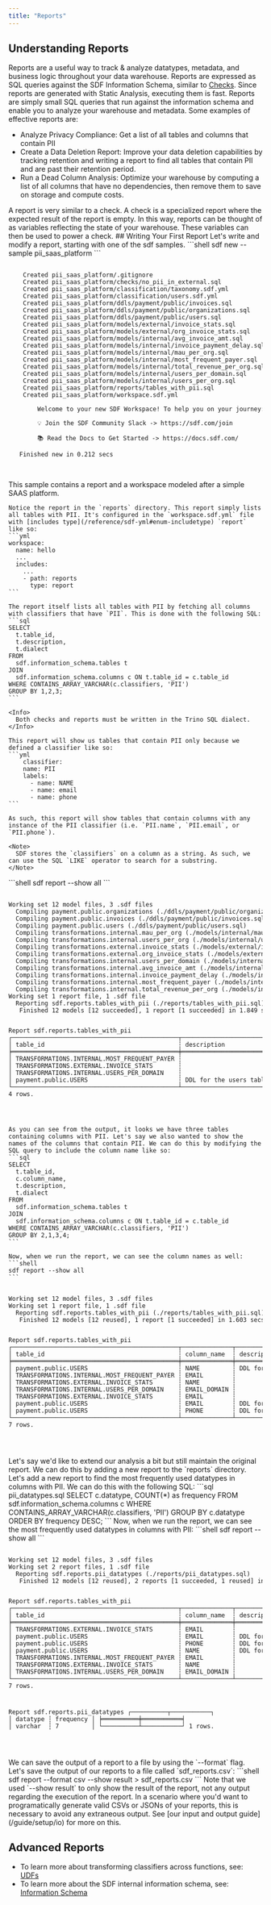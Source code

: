 ```yaml
---
title: "Reports"
---
```


## Understanding Reports
Reports are a useful way to track & analyze datatypes, metadata, and business logic throughout your data warehouse. Reports are expressed as SQL queries against the SDF Information Schema, similar to [Checks](/guide/data-quality/checks). Since reports are generated with Static Analysis, executing them is fast.
Reports are simply small SQL queries that run against the information schema and enable you to analyze your warehouse and metadata. Some examples of effective reports are:

 - Analyze Privacy Compliance: Get a list of all tables and columns that contain PII
 - Create a Data Deletion Report: Improve your data deletion capabilities by tracking retention and writing a report to find all tables that contain PII and are past their retention period.
 - Run a Dead Column Analysis: Optimize your warehouse by computing a list of all columns that have no dependencies, then remove them to save on storage and compute costs.
<Note>
  A report is very similar to a check. A check is a specialized report where the expected result of the report is empty.
  In this way, reports can be thought of as variables reflecting the state of your warehouse. These variables can then be used to power a check. 
</Note>
## Writing Your First Report
Let's write and modify a report, starting with one of the sdf samples.

<Steps>
  <Step title="Create a new SDF Project">
    ```shell
    sdf new --sample pii_saas_platform
    ```

<div className="bg-[#0F1117] dark:bg-codeblock rounded-xl dark:ring-1 dark:ring-gray-800/50 relative">
<pre style={{ fontFamily: 'monospace', backgroundColor: 'transparent' }} className='language-shell'>
<code className='language-shell'>
&nbsp;&nbsp;&nbsp;&nbsp;Created&nbsp;pii_saas_platform/.gitignore
&nbsp;&nbsp;&nbsp;&nbsp;Created&nbsp;pii_saas_platform/checks/no_pii_in_external.sql
&nbsp;&nbsp;&nbsp;&nbsp;Created&nbsp;pii_saas_platform/classification/taxonomy.sdf.yml
&nbsp;&nbsp;&nbsp;&nbsp;Created&nbsp;pii_saas_platform/classification/users.sdf.yml
&nbsp;&nbsp;&nbsp;&nbsp;Created&nbsp;pii_saas_platform/ddls/payment/public/invoices.sql
&nbsp;&nbsp;&nbsp;&nbsp;Created&nbsp;pii_saas_platform/ddls/payment/public/organizations.sql
&nbsp;&nbsp;&nbsp;&nbsp;Created&nbsp;pii_saas_platform/ddls/payment/public/users.sql
&nbsp;&nbsp;&nbsp;&nbsp;Created&nbsp;pii_saas_platform/models/external/invoice_stats.sql
&nbsp;&nbsp;&nbsp;&nbsp;Created&nbsp;pii_saas_platform/models/external/org_invoice_stats.sql
&nbsp;&nbsp;&nbsp;&nbsp;Created&nbsp;pii_saas_platform/models/internal/avg_invoice_amt.sql
&nbsp;&nbsp;&nbsp;&nbsp;Created&nbsp;pii_saas_platform/models/internal/invoice_payment_delay.sql
&nbsp;&nbsp;&nbsp;&nbsp;Created&nbsp;pii_saas_platform/models/internal/mau_per_org.sql
&nbsp;&nbsp;&nbsp;&nbsp;Created&nbsp;pii_saas_platform/models/internal/most_frequent_payer.sql
&nbsp;&nbsp;&nbsp;&nbsp;Created&nbsp;pii_saas_platform/models/internal/total_revenue_per_org.sql
&nbsp;&nbsp;&nbsp;&nbsp;Created&nbsp;pii_saas_platform/models/internal/users_per_domain.sql
&nbsp;&nbsp;&nbsp;&nbsp;Created&nbsp;pii_saas_platform/models/internal/users_per_org.sql
&nbsp;&nbsp;&nbsp;&nbsp;Created&nbsp;pii_saas_platform/reports/tables_with_pii.sql
&nbsp;&nbsp;&nbsp;&nbsp;Created&nbsp;pii_saas_platform/workspace.sdf.yml
&nbsp;
&nbsp;&nbsp;&nbsp;&nbsp;&nbsp;&nbsp;&nbsp;&nbsp;Welcome&nbsp;to&nbsp;your&nbsp;new&nbsp;SDF&nbsp;Workspace!&nbsp;To&nbsp;help&nbsp;you&nbsp;on&nbsp;your&nbsp;journey:
&nbsp;&nbsp;&nbsp;&nbsp;&nbsp;&nbsp;&nbsp;&nbsp;
&nbsp;&nbsp;&nbsp;&nbsp;&nbsp;&nbsp;&nbsp;&nbsp;💡&nbsp;Join&nbsp;the&nbsp;SDF&nbsp;Community&nbsp;Slack&nbsp;&#45;&gt;&nbsp;https://sdf.com/join&nbsp;
&nbsp;&nbsp;&nbsp;&nbsp;&nbsp;&nbsp;&nbsp;&nbsp;
&nbsp;&nbsp;&nbsp;&nbsp;&nbsp;&nbsp;&nbsp;&nbsp;📚&nbsp;Read&nbsp;the&nbsp;Docs&nbsp;to&nbsp;Get&nbsp;Started&nbsp;&#45;&gt;&nbsp;https://docs.sdf.com/
&nbsp;&nbsp;&nbsp;&nbsp;&nbsp;&nbsp;&nbsp;&nbsp;
&nbsp;&nbsp;&nbsp;Finished&nbsp;new&nbsp;in&nbsp;0.212&nbsp;secs

</code>
</pre>
</div>
    This sample contains a report and a workspace modeled after a simple SAAS platform.

    Notice the report in the `reports` directory. This report simply lists all tables with PII. It's configured in the `workspace.sdf.yml` file with [includes type](/reference/sdf-yml#enum-includetype) `report` like so:
    ```yml
    workspace:
      name: hello
      ...
      includes:
        ...
        - path: reports
          type: report
    ```

    The report itself lists all tables with PII by fetching all columns with classifiers that have `PII`. This is done with the following SQL:
    ```sql
    SELECT 
      t.table_id, 
      t.description, 
      t.dialect
    FROM 
      sdf.information_schema.tables t
    JOIN 
      sdf.information_schema.columns c ON t.table_id = c.table_id
    WHERE CONTAINS_ARRAY_VARCHAR(c.classifiers, 'PII')
    GROUP BY 1,2,3;
    ```

    <Info>
      Both checks and reports must be written in the Trino SQL dialect.
    </Info>

    This report will show us tables that contain PII only because we defined a classifier like so:
    ```yml
        classifier:
        name: PII
        labels: 
          - name: NAME
          - name: email
          - name: phone
    ```

    As such, this report will show tables that contain columns with any instance of the PII classifier (i.e. `PII.name`, `PII.email`, or `PII.phone`).

    <Note>
      SDF stores the `classifiers` on a column as a string. As such, we can use the SQL `LIKE` operator to search for a substring.
    </Note>
  </Step>
  <Step title="Run & Modify a Report">
    ```shell
    sdf report --show all
    ```

<div className="bg-[#0F1117] dark:bg-codeblock rounded-xl dark:ring-1 dark:ring-gray-800/50 relative">
<pre style={{ fontFamily: 'monospace', backgroundColor: 'transparent' }} className='language-shell'>
<code className='language-shell'>
Working&nbsp;set&nbsp;12&nbsp;model&nbsp;files,&nbsp;3&nbsp;.sdf&nbsp;files
&nbsp;&nbsp;Compiling&nbsp;payment.public.organizations&nbsp;(./ddls/payment/public/organizations.sql)
&nbsp;&nbsp;Compiling&nbsp;payment.public.invoices&nbsp;(./ddls/payment/public/invoices.sql)
&nbsp;&nbsp;Compiling&nbsp;payment.public.users&nbsp;(./ddls/payment/public/users.sql)
&nbsp;&nbsp;Compiling&nbsp;transformations.internal.mau_per_org&nbsp;(./models/internal/mau_per_org.sql)
&nbsp;&nbsp;Compiling&nbsp;transformations.internal.users_per_org&nbsp;(./models/internal/users_per_org.sql)
&nbsp;&nbsp;Compiling&nbsp;transformations.external.invoice_stats&nbsp;(./models/external/invoice_stats.sql)
&nbsp;&nbsp;Compiling&nbsp;transformations.external.org_invoice_stats&nbsp;(./models/external/org_invoice_stats.sql)
&nbsp;&nbsp;Compiling&nbsp;transformations.internal.users_per_domain&nbsp;(./models/internal/users_per_domain.sql)
&nbsp;&nbsp;Compiling&nbsp;transformations.internal.avg_invoice_amt&nbsp;(./models/internal/avg_invoice_amt.sql)
&nbsp;&nbsp;Compiling&nbsp;transformations.internal.invoice_payment_delay&nbsp;(./models/internal/invoice_payment_delay.sql)
&nbsp;&nbsp;Compiling&nbsp;transformations.internal.most_frequent_payer&nbsp;(./models/internal/most_frequent_payer.sql)
&nbsp;&nbsp;Compiling&nbsp;transformations.internal.total_revenue_per_org&nbsp;(./models/internal/total_revenue_per_org.sql)
Working&nbsp;set&nbsp;1&nbsp;report&nbsp;file,&nbsp;1&nbsp;.sdf&nbsp;file
&nbsp;&nbsp;Reporting&nbsp;sdf.reports.tables_with_pii&nbsp;(./reports/tables_with_pii.sql)
&nbsp;&nbsp;&nbsp;Finished&nbsp;12&nbsp;models&nbsp;[12&nbsp;succeeded],&nbsp;1&nbsp;report&nbsp;[1&nbsp;succeeded]&nbsp;in&nbsp;1.849&nbsp;secs

Report&nbsp;sdf.reports.tables_with_pii
┌──────────────────────────────────────────────┬─────────────────────────┬───────────┐
│&nbsp;table_id&nbsp;&nbsp;&nbsp;&nbsp;&nbsp;&nbsp;&nbsp;&nbsp;&nbsp;&nbsp;&nbsp;&nbsp;&nbsp;&nbsp;&nbsp;&nbsp;&nbsp;&nbsp;&nbsp;&nbsp;&nbsp;&nbsp;&nbsp;&nbsp;&nbsp;&nbsp;&nbsp;&nbsp;&nbsp;&nbsp;&nbsp;&nbsp;&nbsp;&nbsp;&nbsp;&nbsp;&nbsp;┆&nbsp;description&nbsp;&nbsp;&nbsp;&nbsp;&nbsp;&nbsp;&nbsp;&nbsp;&nbsp;&nbsp;&nbsp;&nbsp;&nbsp;┆&nbsp;dialect&nbsp;&nbsp;&nbsp;│
╞══════════════════════════════════════════════╪═════════════════════════╪═══════════╡
│&nbsp;TRANSFORMATIONS.INTERNAL.MOST_FREQUENT_PAYER&nbsp;┆&nbsp;&nbsp;&nbsp;&nbsp;&nbsp;&nbsp;&nbsp;&nbsp;&nbsp;&nbsp;&nbsp;&nbsp;&nbsp;&nbsp;&nbsp;&nbsp;&nbsp;&nbsp;&nbsp;&nbsp;&nbsp;&nbsp;&nbsp;&nbsp;&nbsp;┆&nbsp;snowflake&nbsp;│
│&nbsp;TRANSFORMATIONS.EXTERNAL.INVOICE_STATS&nbsp;&nbsp;&nbsp;&nbsp;&nbsp;&nbsp;&nbsp;┆&nbsp;&nbsp;&nbsp;&nbsp;&nbsp;&nbsp;&nbsp;&nbsp;&nbsp;&nbsp;&nbsp;&nbsp;&nbsp;&nbsp;&nbsp;&nbsp;&nbsp;&nbsp;&nbsp;&nbsp;&nbsp;&nbsp;&nbsp;&nbsp;&nbsp;┆&nbsp;snowflake&nbsp;│
│&nbsp;TRANSFORMATIONS.INTERNAL.USERS_PER_DOMAIN&nbsp;&nbsp;&nbsp;&nbsp;┆&nbsp;&nbsp;&nbsp;&nbsp;&nbsp;&nbsp;&nbsp;&nbsp;&nbsp;&nbsp;&nbsp;&nbsp;&nbsp;&nbsp;&nbsp;&nbsp;&nbsp;&nbsp;&nbsp;&nbsp;&nbsp;&nbsp;&nbsp;&nbsp;&nbsp;┆&nbsp;snowflake&nbsp;│
│&nbsp;payment.public.USERS&nbsp;&nbsp;&nbsp;&nbsp;&nbsp;&nbsp;&nbsp;&nbsp;&nbsp;&nbsp;&nbsp;&nbsp;&nbsp;&nbsp;&nbsp;&nbsp;&nbsp;&nbsp;&nbsp;&nbsp;&nbsp;&nbsp;&nbsp;&nbsp;&nbsp;┆&nbsp;DDL&nbsp;for&nbsp;the&nbsp;users&nbsp;table&nbsp;┆&nbsp;snowflake&nbsp;│
└──────────────────────────────────────────────┴─────────────────────────┴───────────┘
4&nbsp;rows.

</code>
</pre>
</div>

    As you can see from the output, it looks we have three tables containing columns with PII. Let's say we also wanted to show the names of the columns that contain PII. We can do this by modifying the SQL query to include the column name like so:
    ```sql
    SELECT 
      t.table_id, 
      c.column_name,
      t.description, 
      t.dialect
    FROM 
      sdf.information_schema.tables t
    JOIN 
      sdf.information_schema.columns c ON t.table_id = c.table_id
    WHERE CONTAINS_ARRAY_VARCHAR(c.classifiers, 'PII')
    GROUP BY 2,1,3,4;
    ```

    Now, when we run the report, we can see the column names as well:
    ```shell
    sdf report --show all
    ```
<div className="bg-[#0F1117] dark:bg-codeblock rounded-xl dark:ring-1 dark:ring-gray-800/50 relative">
<pre style={{ fontFamily: 'monospace', backgroundColor: 'transparent' }} className='language-shell'>
<code className='language-shell'>
Working&nbsp;set&nbsp;12&nbsp;model&nbsp;files,&nbsp;3&nbsp;.sdf&nbsp;files
Working&nbsp;set&nbsp;1&nbsp;report&nbsp;file,&nbsp;1&nbsp;.sdf&nbsp;file
&nbsp;&nbsp;Reporting&nbsp;sdf.reports.tables_with_pii&nbsp;(./reports/tables_with_pii.sql)
&nbsp;&nbsp;&nbsp;Finished&nbsp;12&nbsp;models&nbsp;[12&nbsp;reused],&nbsp;1&nbsp;report&nbsp;[1&nbsp;succeeded]&nbsp;in&nbsp;1.603&nbsp;secs

Report&nbsp;sdf.reports.tables_with_pii
┌──────────────────────────────────────────────┬──────────────┬─────────────────────────┬───────────┐
│&nbsp;table_id&nbsp;&nbsp;&nbsp;&nbsp;&nbsp;&nbsp;&nbsp;&nbsp;&nbsp;&nbsp;&nbsp;&nbsp;&nbsp;&nbsp;&nbsp;&nbsp;&nbsp;&nbsp;&nbsp;&nbsp;&nbsp;&nbsp;&nbsp;&nbsp;&nbsp;&nbsp;&nbsp;&nbsp;&nbsp;&nbsp;&nbsp;&nbsp;&nbsp;&nbsp;&nbsp;&nbsp;&nbsp;┆&nbsp;column_name&nbsp;&nbsp;┆&nbsp;description&nbsp;&nbsp;&nbsp;&nbsp;&nbsp;&nbsp;&nbsp;&nbsp;&nbsp;&nbsp;&nbsp;&nbsp;&nbsp;┆&nbsp;dialect&nbsp;&nbsp;&nbsp;│
╞══════════════════════════════════════════════╪══════════════╪═════════════════════════╪═══════════╡
│&nbsp;payment.public.USERS&nbsp;&nbsp;&nbsp;&nbsp;&nbsp;&nbsp;&nbsp;&nbsp;&nbsp;&nbsp;&nbsp;&nbsp;&nbsp;&nbsp;&nbsp;&nbsp;&nbsp;&nbsp;&nbsp;&nbsp;&nbsp;&nbsp;&nbsp;&nbsp;&nbsp;┆&nbsp;NAME&nbsp;&nbsp;&nbsp;&nbsp;&nbsp;&nbsp;&nbsp;&nbsp;&nbsp;┆&nbsp;DDL&nbsp;for&nbsp;the&nbsp;users&nbsp;table&nbsp;┆&nbsp;snowflake&nbsp;│
│&nbsp;TRANSFORMATIONS.INTERNAL.MOST_FREQUENT_PAYER&nbsp;┆&nbsp;EMAIL&nbsp;&nbsp;&nbsp;&nbsp;&nbsp;&nbsp;&nbsp;&nbsp;┆&nbsp;&nbsp;&nbsp;&nbsp;&nbsp;&nbsp;&nbsp;&nbsp;&nbsp;&nbsp;&nbsp;&nbsp;&nbsp;&nbsp;&nbsp;&nbsp;&nbsp;&nbsp;&nbsp;&nbsp;&nbsp;&nbsp;&nbsp;&nbsp;&nbsp;┆&nbsp;snowflake&nbsp;│
│&nbsp;TRANSFORMATIONS.EXTERNAL.INVOICE_STATS&nbsp;&nbsp;&nbsp;&nbsp;&nbsp;&nbsp;&nbsp;┆&nbsp;NAME&nbsp;&nbsp;&nbsp;&nbsp;&nbsp;&nbsp;&nbsp;&nbsp;&nbsp;┆&nbsp;&nbsp;&nbsp;&nbsp;&nbsp;&nbsp;&nbsp;&nbsp;&nbsp;&nbsp;&nbsp;&nbsp;&nbsp;&nbsp;&nbsp;&nbsp;&nbsp;&nbsp;&nbsp;&nbsp;&nbsp;&nbsp;&nbsp;&nbsp;&nbsp;┆&nbsp;snowflake&nbsp;│
│&nbsp;TRANSFORMATIONS.INTERNAL.USERS_PER_DOMAIN&nbsp;&nbsp;&nbsp;&nbsp;┆&nbsp;EMAIL_DOMAIN&nbsp;┆&nbsp;&nbsp;&nbsp;&nbsp;&nbsp;&nbsp;&nbsp;&nbsp;&nbsp;&nbsp;&nbsp;&nbsp;&nbsp;&nbsp;&nbsp;&nbsp;&nbsp;&nbsp;&nbsp;&nbsp;&nbsp;&nbsp;&nbsp;&nbsp;&nbsp;┆&nbsp;snowflake&nbsp;│
│&nbsp;TRANSFORMATIONS.EXTERNAL.INVOICE_STATS&nbsp;&nbsp;&nbsp;&nbsp;&nbsp;&nbsp;&nbsp;┆&nbsp;EMAIL&nbsp;&nbsp;&nbsp;&nbsp;&nbsp;&nbsp;&nbsp;&nbsp;┆&nbsp;&nbsp;&nbsp;&nbsp;&nbsp;&nbsp;&nbsp;&nbsp;&nbsp;&nbsp;&nbsp;&nbsp;&nbsp;&nbsp;&nbsp;&nbsp;&nbsp;&nbsp;&nbsp;&nbsp;&nbsp;&nbsp;&nbsp;&nbsp;&nbsp;┆&nbsp;snowflake&nbsp;│
│&nbsp;payment.public.USERS&nbsp;&nbsp;&nbsp;&nbsp;&nbsp;&nbsp;&nbsp;&nbsp;&nbsp;&nbsp;&nbsp;&nbsp;&nbsp;&nbsp;&nbsp;&nbsp;&nbsp;&nbsp;&nbsp;&nbsp;&nbsp;&nbsp;&nbsp;&nbsp;&nbsp;┆&nbsp;EMAIL&nbsp;&nbsp;&nbsp;&nbsp;&nbsp;&nbsp;&nbsp;&nbsp;┆&nbsp;DDL&nbsp;for&nbsp;the&nbsp;users&nbsp;table&nbsp;┆&nbsp;snowflake&nbsp;│
│&nbsp;payment.public.USERS&nbsp;&nbsp;&nbsp;&nbsp;&nbsp;&nbsp;&nbsp;&nbsp;&nbsp;&nbsp;&nbsp;&nbsp;&nbsp;&nbsp;&nbsp;&nbsp;&nbsp;&nbsp;&nbsp;&nbsp;&nbsp;&nbsp;&nbsp;&nbsp;&nbsp;┆&nbsp;PHONE&nbsp;&nbsp;&nbsp;&nbsp;&nbsp;&nbsp;&nbsp;&nbsp;┆&nbsp;DDL&nbsp;for&nbsp;the&nbsp;users&nbsp;table&nbsp;┆&nbsp;snowflake&nbsp;│
└──────────────────────────────────────────────┴──────────────┴─────────────────────────┴───────────┘
7&nbsp;rows.

</code>
</pre>
</div>
  </Step>
  <Step title="Add a New Report">
    Let's say we'd like to extend our analysis a bit but still maintain the original report. We can do this by adding a new report to the `reports` directory. Let's add a new report to find the most frequently used datatypes in columns with PII. We can do this with the following SQL:
    ```sql pii_datatypes.sql
      SELECT c.datatype, COUNT(*) as frequency
      FROM sdf.information_schema.columns c
      WHERE CONTAINS_ARRAY_VARCHAR(c.classifiers, 'PII')
      GROUP BY c.datatype 
      ORDER BY frequency DESC;
    ```
    Now, when we run the report, we can see the most frequently used datatypes in columns with PII:
    ```shell
    sdf report --show all
    ```


<div className="bg-[#0F1117] dark:bg-codeblock rounded-xl dark:ring-1 dark:ring-gray-800/50 relative">
<pre style={{ fontFamily: 'monospace', backgroundColor: 'transparent' }} className='language-shell'>
<code className='language-shell'>
Working&nbsp;set&nbsp;12&nbsp;model&nbsp;files,&nbsp;3&nbsp;.sdf&nbsp;files
Working&nbsp;set&nbsp;2&nbsp;report&nbsp;files,&nbsp;1&nbsp;.sdf&nbsp;file
&nbsp;&nbsp;Reporting&nbsp;sdf.reports.pii_datatypes&nbsp;(./reports/pii_datatypes.sql)
&nbsp;&nbsp;&nbsp;Finished&nbsp;12&nbsp;models&nbsp;[12&nbsp;reused],&nbsp;2&nbsp;reports&nbsp;[1&nbsp;succeeded,&nbsp;1&nbsp;reused]&nbsp;in&nbsp;1.611&nbsp;secs

Report&nbsp;sdf.reports.tables_with_pii
┌──────────────────────────────────────────────┬──────────────┬─────────────────────────┬───────────┐
│&nbsp;table_id&nbsp;&nbsp;&nbsp;&nbsp;&nbsp;&nbsp;&nbsp;&nbsp;&nbsp;&nbsp;&nbsp;&nbsp;&nbsp;&nbsp;&nbsp;&nbsp;&nbsp;&nbsp;&nbsp;&nbsp;&nbsp;&nbsp;&nbsp;&nbsp;&nbsp;&nbsp;&nbsp;&nbsp;&nbsp;&nbsp;&nbsp;&nbsp;&nbsp;&nbsp;&nbsp;&nbsp;&nbsp;┆&nbsp;column_name&nbsp;&nbsp;┆&nbsp;description&nbsp;&nbsp;&nbsp;&nbsp;&nbsp;&nbsp;&nbsp;&nbsp;&nbsp;&nbsp;&nbsp;&nbsp;&nbsp;┆&nbsp;dialect&nbsp;&nbsp;&nbsp;│
╞══════════════════════════════════════════════╪══════════════╪═════════════════════════╪═══════════╡
│&nbsp;TRANSFORMATIONS.EXTERNAL.INVOICE_STATS&nbsp;&nbsp;&nbsp;&nbsp;&nbsp;&nbsp;&nbsp;┆&nbsp;EMAIL&nbsp;&nbsp;&nbsp;&nbsp;&nbsp;&nbsp;&nbsp;&nbsp;┆&nbsp;&nbsp;&nbsp;&nbsp;&nbsp;&nbsp;&nbsp;&nbsp;&nbsp;&nbsp;&nbsp;&nbsp;&nbsp;&nbsp;&nbsp;&nbsp;&nbsp;&nbsp;&nbsp;&nbsp;&nbsp;&nbsp;&nbsp;&nbsp;&nbsp;┆&nbsp;snowflake&nbsp;│
│&nbsp;payment.public.USERS&nbsp;&nbsp;&nbsp;&nbsp;&nbsp;&nbsp;&nbsp;&nbsp;&nbsp;&nbsp;&nbsp;&nbsp;&nbsp;&nbsp;&nbsp;&nbsp;&nbsp;&nbsp;&nbsp;&nbsp;&nbsp;&nbsp;&nbsp;&nbsp;&nbsp;┆&nbsp;EMAIL&nbsp;&nbsp;&nbsp;&nbsp;&nbsp;&nbsp;&nbsp;&nbsp;┆&nbsp;DDL&nbsp;for&nbsp;the&nbsp;users&nbsp;table&nbsp;┆&nbsp;snowflake&nbsp;│
│&nbsp;payment.public.USERS&nbsp;&nbsp;&nbsp;&nbsp;&nbsp;&nbsp;&nbsp;&nbsp;&nbsp;&nbsp;&nbsp;&nbsp;&nbsp;&nbsp;&nbsp;&nbsp;&nbsp;&nbsp;&nbsp;&nbsp;&nbsp;&nbsp;&nbsp;&nbsp;&nbsp;┆&nbsp;PHONE&nbsp;&nbsp;&nbsp;&nbsp;&nbsp;&nbsp;&nbsp;&nbsp;┆&nbsp;DDL&nbsp;for&nbsp;the&nbsp;users&nbsp;table&nbsp;┆&nbsp;snowflake&nbsp;│
│&nbsp;payment.public.USERS&nbsp;&nbsp;&nbsp;&nbsp;&nbsp;&nbsp;&nbsp;&nbsp;&nbsp;&nbsp;&nbsp;&nbsp;&nbsp;&nbsp;&nbsp;&nbsp;&nbsp;&nbsp;&nbsp;&nbsp;&nbsp;&nbsp;&nbsp;&nbsp;&nbsp;┆&nbsp;NAME&nbsp;&nbsp;&nbsp;&nbsp;&nbsp;&nbsp;&nbsp;&nbsp;&nbsp;┆&nbsp;DDL&nbsp;for&nbsp;the&nbsp;users&nbsp;table&nbsp;┆&nbsp;snowflake&nbsp;│
│&nbsp;TRANSFORMATIONS.INTERNAL.MOST_FREQUENT_PAYER&nbsp;┆&nbsp;EMAIL&nbsp;&nbsp;&nbsp;&nbsp;&nbsp;&nbsp;&nbsp;&nbsp;┆&nbsp;&nbsp;&nbsp;&nbsp;&nbsp;&nbsp;&nbsp;&nbsp;&nbsp;&nbsp;&nbsp;&nbsp;&nbsp;&nbsp;&nbsp;&nbsp;&nbsp;&nbsp;&nbsp;&nbsp;&nbsp;&nbsp;&nbsp;&nbsp;&nbsp;┆&nbsp;snowflake&nbsp;│
│&nbsp;TRANSFORMATIONS.EXTERNAL.INVOICE_STATS&nbsp;&nbsp;&nbsp;&nbsp;&nbsp;&nbsp;&nbsp;┆&nbsp;NAME&nbsp;&nbsp;&nbsp;&nbsp;&nbsp;&nbsp;&nbsp;&nbsp;&nbsp;┆&nbsp;&nbsp;&nbsp;&nbsp;&nbsp;&nbsp;&nbsp;&nbsp;&nbsp;&nbsp;&nbsp;&nbsp;&nbsp;&nbsp;&nbsp;&nbsp;&nbsp;&nbsp;&nbsp;&nbsp;&nbsp;&nbsp;&nbsp;&nbsp;&nbsp;┆&nbsp;snowflake&nbsp;│
│&nbsp;TRANSFORMATIONS.INTERNAL.USERS_PER_DOMAIN&nbsp;&nbsp;&nbsp;&nbsp;┆&nbsp;EMAIL_DOMAIN&nbsp;┆&nbsp;&nbsp;&nbsp;&nbsp;&nbsp;&nbsp;&nbsp;&nbsp;&nbsp;&nbsp;&nbsp;&nbsp;&nbsp;&nbsp;&nbsp;&nbsp;&nbsp;&nbsp;&nbsp;&nbsp;&nbsp;&nbsp;&nbsp;&nbsp;&nbsp;┆&nbsp;snowflake&nbsp;│
└──────────────────────────────────────────────┴──────────────┴─────────────────────────┴───────────┘
7&nbsp;rows.

Report&nbsp;sdf.reports.pii_datatypes
┌──────────┬───────────┐
│&nbsp;datatype&nbsp;┆&nbsp;frequency&nbsp;│
╞══════════╪═══════════╡
│&nbsp;varchar&nbsp;&nbsp;┆&nbsp;7&nbsp;&nbsp;&nbsp;&nbsp;&nbsp;&nbsp;&nbsp;&nbsp;&nbsp;│
└──────────┴───────────┘
1&nbsp;rows.

</code>
</pre>
</div>
  </Step>
  <Step title="Save the Output (Optional)">
    We can save the output of a report to a file by using the `--format` flag. Let's save the output of our reports to a file called `sdf_reports.csv`:
    ```shell
    sdf report --format csv --show result > sdf_reports.csv
    ```
    <Note>
      Note that we used `--show result` to only show the result of the report, not any output regarding the execution of the report. In a scenario where you'd want to programatically generate valid CSVs or JSONs of your reports, this is necessary to avoid any extraneous output. See [our input and output guide](/guide/setup/io) for more on this.
    </Note> 
  </Step>
</Steps>

## Advanced Reports

 - To learn more about transforming classifiers across functions, see: [UDFs](/guide/advanced/udf)
 - To learn more about the SDF internal information schema, see: [Information Schema](/reference/sdf-information-schema)
